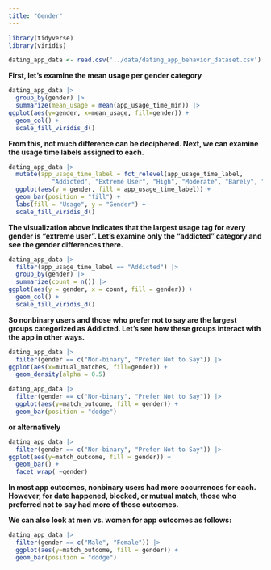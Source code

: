 ```yaml
---
title: "Gender"
---
```


```r
library(tidyverse)
library(viridis)
```

```r
dating_app_data <- read.csv('../data/dating_app_behavior_dataset.csv')
```

**First, let's examine the mean usage per gender category**

```r
dating_app_data |>
  group_by(gender) |>
  summarize(mean_usage = mean(app_usage_time_min)) |>
ggplot(aes(y=gender, x=mean_usage, fill=gender)) +
  geom_col() +
  scale_fill_viridis_d() 
```

**From this, not much difference can be deciphered. Next, we can examine the usage time labels assigned to each.**


```r
dating_app_data |>
  mutate(app_usage_time_label = fct_relevel(app_usage_time_label,
            "Addicted", "Extreme User", "High", "Moderate", "Barely", "Low", "Very Low")) |>
  ggplot(aes(y = gender, fill = app_usage_time_label)) +
  geom_bar(position = "fill") +
  labs(fill = "Usage", y = "Gender") +
  scale_fill_viridis_d() 
```

**The visualization above indicates that the largest usage tag for every gender is "extreme user". Let's examine only the "addicted" category and see the gender differences there.**

```r
dating_app_data |>
  filter(app_usage_time_label == "Addicted") |>
  group_by(gender) |>
  summarize(count = n()) |>
ggplot(aes(y = gender, x = count, fill = gender)) +
  geom_col() +
  scale_fill_viridis_d()
```
**So nonbinary users and those who prefer not to say are the largest groups categorized as Addicted. Let's see how these groups interact with the app in other ways.**

```r
dating_app_data |>
  filter(gender == c("Non-binary", "Prefer Not to Say")) |>
ggplot(aes(x=mutual_matches, fill=gender)) +
  geom_density(alpha = 0.5)
```

```r
dating_app_data |>
  filter(gender == c("Non-binary", "Prefer Not to Say")) |>
  ggplot(aes(y=match_outcome, fill = gender)) +
  geom_bar(position = "dodge")
```
**or alternatively**
```r
dating_app_data |>
  filter(gender == c("Non-binary", "Prefer Not to Say")) |>
ggplot(aes(y=match_outcome, fill = gender)) +
  geom_bar() +
  facet_wrap( ~gender)
```
**In most app outcomes, nonbinary users had more occurrences for each. However, for date happened, blocked, or mutual match, those who preferred not to say had more of those outcomes.**

**We can also look at men vs. women for app outcomes as follows:**
```r
dating_app_data |>
  filter(gender == c("Male", "Female")) |>
  ggplot(aes(y=match_outcome, fill = gender)) +
  geom_bar(position = "dodge")
```

